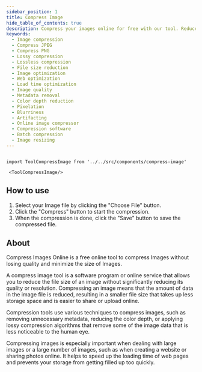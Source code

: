 ```yaml
---
sidebar_position: 1
title: Compress Image
hide_table_of_contents: true
description: Compress your images online for free with our tool. Reduce file size without sacrificing quality. Improve website load times and user experience. Simply upload your images and start optimizing your website today!
keywords:
  - Image compression
  - Compress JPEG
  - Compress PNG
  - Lossy compression
  - Lossless compression
  - File size reduction
  - Image optimization
  - Web optimization
  - Load time optimization
  - Image quality
  - Metadata removal
  - Color depth reduction
  - Pixelation
  - Blurriness
  - Artifacting
  - Online image compressor
  - Compression software
  - Batch compression
  - Image resizing
---
```


```mdx-code-block

import ToolCompressImage from '../../src/components/compress-image'

 <ToolCompressImage/>

```

<h2 style={{ color: "#17c964" }}>How to use</h2>

1. Select your Image file by clicking the "Choose File" button.
2. Click the "Compress" button to start the compression.
3. When the compression is done, click the "Save" button to save the compressed file.

<h2 style={{ color: "#ff4ecd" }}>About</h2>

Compress Images Online is a free online tool to compress Images without losing quality
and minimize the size of Images.

A compress image tool is a software program or online service that allows you to reduce the file size of an image without significantly reducing its quality or resolution. Compressing an image means that the amount of data in the image file is reduced, resulting in a smaller file size that takes up less storage space and is easier to share or upload online.

Compression tools use various techniques to compress images, such as removing unnecessary metadata, reducing the color depth, or applying lossy compression algorithms that remove some of the image data that is less noticeable to the human eye.

Compressing images is especially important when dealing with large images or a large number of images, such as when creating a website or sharing photos online. It helps to speed up the loading time of web pages and prevents your storage from getting filled up too quickly.
